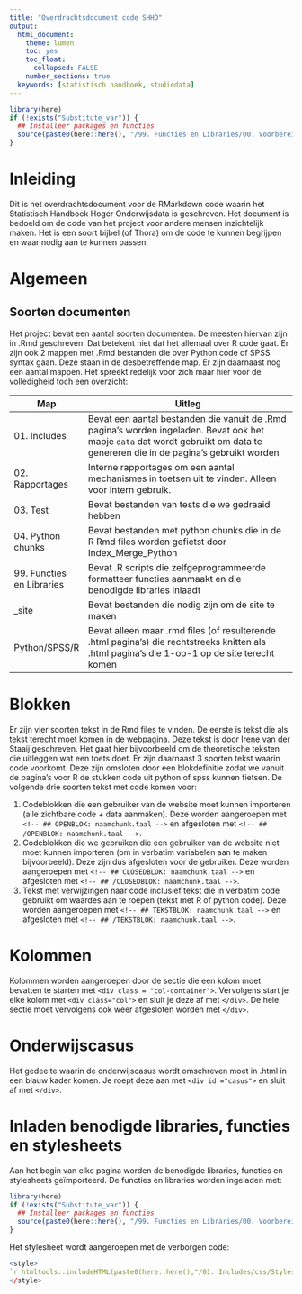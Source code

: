 ```yaml
---
title: "Overdrachtsdocument code SHHO"
output:
  html_document:
    theme: lumen
    toc: yes
    toc_float: 
      collapsed: FALSE 
    number_sections: true
  keywords: [statistisch handboek, studiedata]
---
```

<!-- ## CLOSEDBLOK: Functies.R -->
```r
library(here)
if (!exists("Substitute_var")) {
  ## Installeer packages en functies
  source(paste0(here::here(), "/99. Functies en Libraries/00. Voorbereidingen.R"), echo = FALSE)
}
```
<!-- ## /CLOSEDBLOK: Functies.R -->

<style>
`r htmltools::includeHTML(paste0(here::here(),"/01. Includes/css/Stylesheet_SHHO.css"))`
</style>

# Inleiding

Dit is het overdrachtsdocument voor de RMarkdown code waarin het Statistisch Handboek Hoger Onderwijsdata is geschreven. Het document is bedoeld om de code van het project voor andere mensen inzichtelijk maken. Het is een soort bijbel (of Thora) om de code te kunnen begrijpen en waar nodig aan te kunnen passen.

# Algemeen
## Soorten documenten
Het project bevat een aantal soorten documenten. De meesten hiervan zijn in .Rmd geschreven. Dat betekent niet dat het allemaal over R code gaat. Er zijn ook 2 mappen met .Rmd bestanden die over Python code of SPSS syntax gaan. Deze staan in de desbetreffende map. Er zijn daarnaast nog een aantal mappen. Het spreekt redelijk voor zich maar hier voor de volledigheid toch een overzicht: 

| Map    | Uitleg |
| ----------------- | -------------------------------------------------------------------------------------------------------------------------------------------------------------------------------------- | 
| 01. Includes    | Bevat een aantal bestanden die vanuit de .Rmd pagina's worden ingeladen. Bevat ook het mapje `data` dat wordt gebruikt om data te genereren die in de pagina's gebruikt worden |
| 02. Rapportages | Interne rapportages om een aantal mechanismes in toetsen uit te vinden. Alleen voor intern gebruik. |
| 03. Test        | Bevat bestanden van tests die we gedraaid hebben | 
| 04. Python chunks | Bevat bestanden met python chunks die in de R Rmd files worden gefietst door Index_Merge_Python |
| 99. Functies en Libraries | Bevat .R scripts die zelfgeprogrammeerde formatteer functies aanmaakt en die benodigde libraries inlaadt | 
| _site | Bevat bestanden die nodig zijn om de site te maken|
| Python/SPSS/R | Bevat alleen maar .rmd files (of resulterende .html pagina's) die rechtstreeks knitten als .html pagina's die 1-op-1 op de site terecht komen|

# Blokken
Er zijn vier soorten tekst in de Rmd files te vinden. De eerste is tekst die als tekst terecht moet komen in de webpagina. Deze tekst is door Irene van der Staaij geschreven. Het gaat hier bijvoorbeeld om de theoretische teksten die uitleggen wat een toets doet. Er zijn daarnaast 3 soorten tekst waarin code voorkomt. Deze zijn omsloten door een blokdefinitie zodat we vanuit de pagina's voor R de stukken code uit python of spss kunnen fietsen. De volgende drie soorten tekst met code komen voor:

1. Codeblokken die een gebruiker van de website moet kunnen importeren (alle zichtbare code  + data aanmaken). Deze worden aangeroepen met `<!-- ## OPENBLOK: naamchunk.taal -->` en afgesloten met `<!-- ## /OPENBLOK: naamchunk.taal -->`.
2. Codeblokken die we gebruiken die een gebruiker van de website niet moet kunnen importeren (om in verbatim variabelen aan te maken bijvoorbeeld). Deze zijn dus afgesloten voor de gebruiker.  Deze worden aangeroepen met `<!-- ## CLOSEDBLOK: naamchunk.taal -->` en afgesloten met `<!-- ## /CLOSEDBLOK: naamchunk.taal -->`.
3. Tekst met verwijzingen naar code inclusief tekst die in verbatim code gebruikt om waardes aan te roepen (tekst met R of python code). Deze worden aangeroepen met `<!-- ## TEKSTBLOK: naamchunk.taal -->` en afgesloten met `<!-- ## /TEKSTBLOK: naamchunk.taal -->`.

# Kolommen
Kolommen worden aangeroepen door de sectie die een kolom moet bevatten te starten met `<div class = "col-container">`. Vervolgens start je elke kolom met `<div class="col">` en sluit je deze af met `</div>`. De hele sectie moet vervolgens ook weer afgesloten worden met `</div>`.

# Onderwijscasus
Het gedeelte waarin de onderwijscasus wordt omschreven moet in .html in een blauw kader komen. Je roept deze aan met `<div id ="casus">` en sluit af met `</div>`.

# Inladen benodigde libraries, functies en stylesheets
Aan het begin van elke pagina worden de benodigde libraries, functies en stylesheets geïmporteerd. De functies en libraries worden ingeladen met:
```r
library(here)
if (!exists("Substitute_var")) {
  ## Installeer packages en functies
  source(paste0(here::here(), "/99. Functies en Libraries/00. Voorbereidingen.R"), echo = FALSE)
}
```

Het stylesheet wordt aangeroepen met de verborgen code:
```r
<style>
`r htmltools::includeHTML(paste0(here::here(),"/01. Includes/css/Stylesheet_SHHO.css"))`
</style>
```




